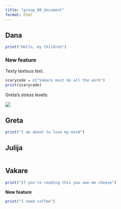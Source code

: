 ```yaml
---
title: "group_08_document"
format: html
---
```


## Dana

```r
print("Hello, my Children")
```

### New feature

Texty textous text.

```r
scarycode = c("Vakare must do all the work")
print(scarycode)
```

Greta's stress levels:

![](images/clipboard-1368667135.jpeg)

## Greta

```r
print("I am about to lose my mind")

```

## Julija

```r

```

## Vakare

```r
print("If you're reading this you owe me cheese")
```

**New feature**

```r
print("I need coffee")
```
